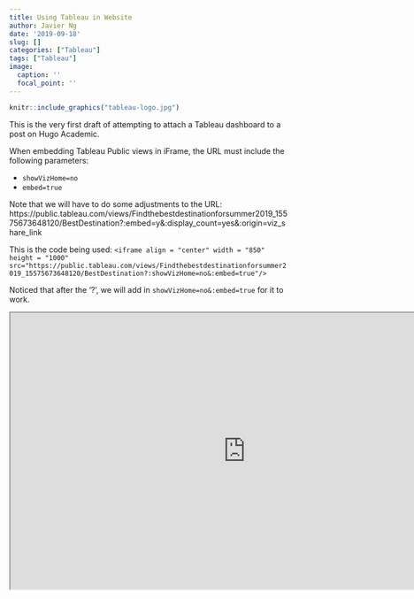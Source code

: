 ```yaml
---
title: Using Tableau in Website
author: Javier Ng
date: '2019-09-18'
slug: []
categories: ["Tableau"]
tags: ["Tableau"]
image:
  caption: ''
  focal_point: ''
---
```


```r
knitr::include_graphics("tableau-logo.jpg")
```

This is the very first draft of attempting to attach a Tableau dashboard to a post on Hugo Academic. 

When embedding Tableau Public views in iFrame, the URL must include the following parameters:

- `showVizHome=no` 
- `embed=true` 

Note that we will have to do some adjustments to the URL: https://public.tableau.com/views/Findthebestdestinationforsummer2019_15575673648120/BestDestination?:embed=y&:display_count=yes&:origin=viz_share_link 

This is the code being used:
`<iframe align = "center" width = "850" height = "1000" src="https://public.tableau.com/views/Findthebestdestinationforsummer2019_15575673648120/BestDestination?:showVizHome=no&:embed=true"/>`

Noticed that after the '?', we will add in `showVizHome=no&:embed=true` for it to work.


<iframe align = "center" width = "850" height = "500" src="https://public.tableau.com/views/Findthebestdestinationforsummer2019_15575673648120/BestDestination?:showVizHome=no&:embed=true"/>



This is the very first draft of attempting to attach a Tableau dashboard to a post on Hugo Academic. 
When embedding Tableau Public views in iFrame, the URL must include the following parameters:

- `showVizHome=no` 
- `embed=true` 

Note that we will have to do some adjustments to the URL: https://public.tableau.com/views/Findthebestdestinationforsummer2019_15575673648120/BestDestination?:embed=y&:display_count=yes&:origin=viz_share_link 

This is the code being used:
`<iframe align = "center" width = "850" height = "500" src="https://public.tableau.com/views/Findthebestdestinationforsummer2019_15575673648120/BestDestination?:showVizHome=no&:embed=true"/>`

